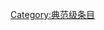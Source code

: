 {{catmore1|[[WikiProject:ACG|WikiProject:ACG]]}}
{{Articles by Quality|topic=ACG|project=ACG|format=toc}}
{{empty category}}

[[Category:典范级条目|Category:典范级条目]]